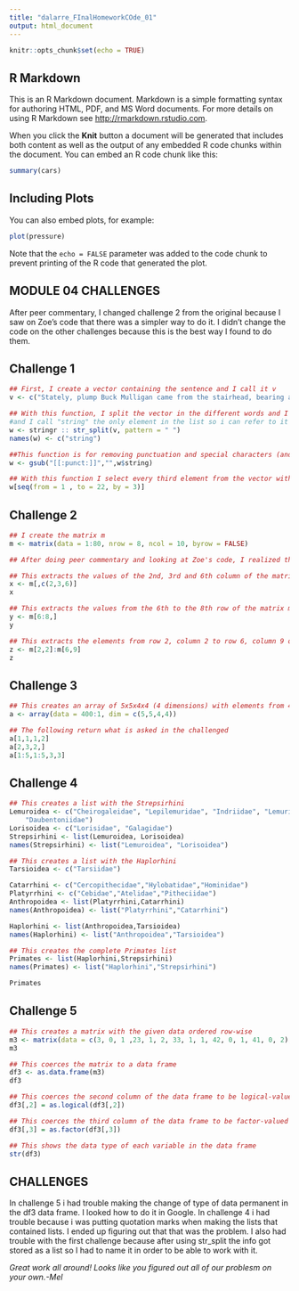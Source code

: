 ```yaml
---
title: "dalarre_FInalHomeworkCOde_01"
output: html_document
---
```


```r
knitr::opts_chunk$set(echo = TRUE)
```

## R Markdown

This is an R Markdown document. Markdown is a simple formatting syntax for authoring HTML, PDF, and MS Word documents. For more details on using R Markdown see <http://rmarkdown.rstudio.com>.

When you click the **Knit** button a document will be generated that includes both content as well as the output of any embedded R code chunks within the document. You can embed an R code chunk like this:

```r
summary(cars)
```

## Including Plots

You can also embed plots, for example:

```r
plot(pressure)
```

Note that the `echo = FALSE` parameter was added to the code chunk to prevent printing of the R code that generated the plot.


## MODULE 04 CHALLENGES

After peer commentary, I changed challenge 2 from the original because I saw on Zoe's code that there was a simpler way to do it. I didn't change the code on the other challenges because this is the best way I found to do them.

## Challenge 1

```r

## First, I create a vector containing the sentence and I call it v
v <- c("Stately, plump Buck Mulligan came from the stairhead, bearing a bowl of lather on which a mirror and a razor lay crossed.")

## With this function, I split the vector in the different words and I call this new separate list w (I don't know why it is stored as a list and not as a vector), 
#and I call "string" the only element in the list so i can refer to it later
w <- stringr :: str_split(v, pattern = " ")
names(w) <- c("string")

##This function is for removing punctuation and special characters (and it gets the info stored as a vector)
w <- gsub("[[:punct:]]","",w$string)

## With this function I select every third element from the vector with the separate words
w[seq(from = 1 , to = 22, by = 3)]


```


## Challenge 2

```r

## I create the matrix m
m <- matrix(data = 1:80, nrow = 8, ncol = 10, byrow = FALSE)

## After doing peer commentary and looking at Zoe's code, I realized that I could do this challenge in a simpler way than what I did on my original homework code, because I was creating vectors, which wasn't necessary, so I changed it here:

## This extracts the values of the 2nd, 3rd and 6th column of the matrix m and assings them to x
x <- m[,c(2,3,6)]
x

## This extracts the values from the 6th to the 8th row of the matrix m and assings them to y
y <- m[6:8,]
y

## This extracts the elements from row 2, column 2 to row 6, column 9 of the matrix m and assings them to z
z <- m[2,2]:m[6,9]
z
```


## Challenge 3

```r

## This creates an array of 5x5x4x4 (4 dimensions) with elements from 400 to 1 in a descending order
a <- array(data = 400:1, dim = c(5,5,4,4))

## The following return what is asked in the challenged
a[1,1,1,2]
a[2,3,2,]
a[1:5,1:5,3,3]

```


## Challenge 4

```r

## This creates a list with the Strepsirhini
Lemuroidea <- c("Cheirogaleidae", "Lepilemuridae", "Indriidae", "Lemuridae",
    "Daubentoniidae")
Lorisoidea <- c("Lorisidae", "Galagidae")
Strepsirhini <- list(Lemuroidea, Lorisoidea)
names(Strepsirhini) <- list("Lemuroidea", "Lorisoidea")

## This creates a list with the Haplorhini
Tarsioidea <- c("Tarsiidae")

Catarrhini <- c("Cercopithecidae","Hylobatidae","Hominidae")
Platyrrhini <- c("Cebidae","Atelidae","Pitheciidae")
Anthropoidea <- list(Platyrrhini,Catarrhini)
names(Anthropoidea) <- list("Platyrrhini","Catarrhini")

Haplorhini <- list(Anthropoidea,Tarsioidea)
names(Haplorhini) <- list("Anthropoidea","Tarsioidea")

## This creates the complete Primates list
Primates <- list(Haplorhini,Strepsirhini)
names(Primates) <- list("Haplorhini","Strepsirhini")

Primates
```


## Challenge 5

```r

## This creates a matrix with the given data ordered row-wise
m3 <- matrix(data = c(3, 0, 1 ,23, 1, 2, 33, 1, 1, 42, 0, 1, 41, 0, 2), nrow = 5, ncol = 3, byrow = TRUE)
m3

## This coerces the matrix to a data frame
df3 <- as.data.frame(m3)
df3

## This coerces the second column of the data frame to be logical-valued
df3[,2] = as.logical(df3[,2])

## This coerces the third column of the data frame to be factor-valued
df3[,3] = as.factor(df3[,3])

## This shows the data type of each variable in the data frame
str(df3)

```

## CHALLENGES
In challenge 5 i had trouble making the change of type of data permanent in the df3 data frame. I looked how to do it in Google.
In challenge 4 i had trouble because i was putting quotation marks when making the lists that contained lists. I ended up figuring out that that was the problem.
I also had trouble with the first challenge because after using str_split the info got stored as a list so I had to name it in order to be able to work with it. 

*Great work all around! Looks like you figured out all of our problesm on your own.-Mel*
